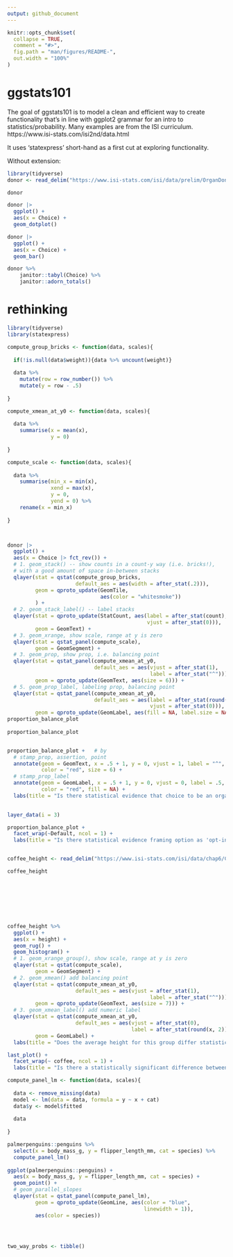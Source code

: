 ```yaml
---
output: github_document
---
```


<!-- README.md is generated from README.Rmd. Please edit that file -->

```r
knitr::opts_chunk$set(
  collapse = TRUE,
  comment = "#>",
  fig.path = "man/figures/README-",
  out.width = "100%"
)
```

# ggstats101

<!-- badges: start -->
<!-- badges: end -->

The goal of ggstats101 is to model a clean and efficient way to create functionality that's in line with ggplot2 grammar for an intro to statistics/probability. Many examples are from the ISI curriculum. https://www.isi-stats.com/isi2nd/data.html

It uses 'statexpress' short-hand as a first cut at exploring functionality.

Without extension:

```r
library(tidyverse)
donor <- read_delim("https://www.isi-stats.com/isi/data/prelim/OrganDonor.txt") 

donor

donor |>
  ggplot() +
  aes(x = Choice) + 
  geom_dotplot()

donor |>
  ggplot() +
  aes(x = Choice) + 
  geom_bar()

donor %>%
    janitor::tabyl(Choice) %>%
    janitor::adorn_totals()
```


# rethinking

```r
library(tidyverse)
library(statexpress)

compute_group_bricks <- function(data, scales){
  
  if(!is.null(data$weight)){data %>% uncount(weight)}
  
  data %>% 
    mutate(row = row_number()) %>% 
    mutate(y = row - .5)
  
}

compute_xmean_at_y0 <- function(data, scales){
  
  data %>% 
    summarise(x = mean(x),
              y = 0) 
  
}

compute_scale <- function(data, scales){
  
  data %>% 
    summarise(min_x = min(x),
              xend = max(x),
              y = 0,
              yend = 0) %>% 
    rename(x = min_x)
  
}



donor |>
  ggplot() +
  aes(x = Choice |> fct_rev()) +
  # 1. geom_stack() -- show counts in a count-y way (i.e. bricks!), 
  # with a good amount of space in-between stacks
  qlayer(stat = qstat(compute_group_bricks,
                      default_aes = aes(width = after_stat(.2))),
         geom = qproto_update(GeomTile, 
                              aes(color = "whitesmoke"))
         ) +
  # 2. geom_stack_label() -- label stacks
  qlayer(stat = qproto_update(StatCount, aes(label = after_stat(count),
                                             vjust = after_stat(0))),
         geom = GeomText) +
  # 3. geom_xrange, show scale, range at y is zero
  qlayer(stat = qstat_panel(compute_scale),
         geom = GeomSegment) +
  # 3. geom_prop, show prop, i.e. balancing point
  qlayer(stat = qstat_panel(compute_xmean_at_y0,
                            default_aes = aes(vjust = after_stat(1),
                                              label = after_stat("^"))),
         geom = qproto_update(GeomText, aes(size = 6))) + 
  # 5. geom_prop_label, labeling prop, balancing point
  qlayer(stat = qstat_panel(compute_xmean_at_y0,
                            default_aes = aes(label = after_stat(round(x - 1, 2)),
                                              vjust = after_stat(0))),
         geom = qproto_update(GeomLabel, aes(fill = NA, label.size = NA))) ->
proportion_balance_plot  
  
proportion_balance_plot


proportion_balance_plot +   # by 
  # stamp_prop, assertion, point
  annotate(geom = GeomText, x = .5 + 1, y = 0, vjust = 1, label = "^", 
           color = "red", size = 6) +
  # stamp_prop_label
  annotate(geom = GeomLabel, x = .5 + 1, y = 0, vjust = 0, label = .5, 
           color = "red", fill = NA) + 
  labs(title = "Is there statistical evidence that choice to be an organ donar differs from coin flip")
  

layer_data(i = 3)

proportion_balance_plot + 
  facet_wrap(~Default, ncol = 1) + 
  labs(title = "Is there statistical evidence framing option as 'opt-in' v 'opt-out'\nlead to different outcomes?")


coffee_height <- read_delim("https://www.isi-stats.com/isi/data/chap6/CoffeeHeight.txt")

coffee_height








coffee_height %>% 
  ggplot() + 
  aes(x = height) + 
  geom_rug() + 
  geom_histogram() + 
  # 1. geom_xrange_group(), show scale, range at y is zero
  qlayer(stat = qstat(compute_scale),
         geom = GeomSegment) + 
  # 2. geom_xmean() add balancing point
  qlayer(stat = qstat(compute_xmean_at_y0,
                      default_aes = aes(vjust = after_stat(1),
                                              label = after_stat("^"))),
         geom = qproto_update(GeomText, aes(size = 7))) + 
  # 3. geom_xmean_label() add numeric label
  qlayer(stat = qstat(compute_xmean_at_y0,
                      default_aes = aes(vjust = after_stat(0),
                                        label = after_stat(round(x, 2)))),
         geom = GeomLabel) + 
  labs(title = "Does the average height for this group differ statistically from the of 66 cm")

last_plot() + 
  facet_wrap(~ coffee, ncol = 1) + 
  labs(title = "Is there a statistically significant difference between the coffee drinkers\n and non-drinkers for this group?")
```



```r
compute_panel_lm <- function(data, scales){
  
  data <- remove_missing(data)
  model <- lm(data = data, formula = y ~ x + cat)
  data$y <- model$fitted
  
  data
  
}

palmerpenguins::penguins %>% 
  select(x = body_mass_g, y = flipper_length_mm, cat = species) %>% 
  compute_panel_lm()
  
ggplot(palmerpenguins::penguins) + 
  aes(x = body_mass_g, y = flipper_length_mm, cat = species) + 
  geom_point() + 
  # geom_parallel_slopes
  qlayer(stat = qstat_panel(compute_panel_lm),
         geom = qproto_update(GeomLine, aes(color = "blue",
                                            linewidth = 1)),
         aes(color = species))




two_way_probs <- tibble()


```


